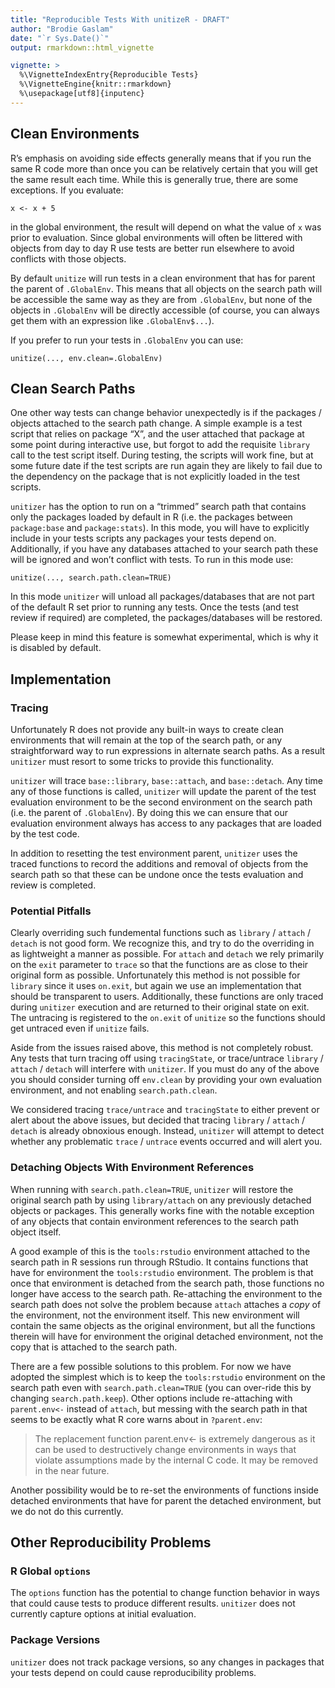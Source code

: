 ```yaml
---
title: "Reproducible Tests With unitizeR - DRAFT"
author: "Brodie Gaslam"
date: "`r Sys.Date()`"
output: rmarkdown::html_vignette

vignette: >
  %\VignetteIndexEntry{Reproducible Tests}
  %\VignetteEngine{knitr::rmarkdown}
  %\usepackage[utf8]{inputenc}
---
```


## Clean Environments

R's emphasis on avoiding side effects generally means that if you run the same R code more than once you can be relatively certain that you will get the same result each time.  While this is generally true, there are some exceptions.  If you evaluate:

    x <- x + 5

in the global environment, the result will depend on what the value of `x` was prior to evaluation.  Since global environments will often be littered with objects from day to day R use tests are better run elsewhere to avoid conflicts with those objects.

By default `unitize` will run tests in a clean environment that has for parent the parent of `.GlobalEnv`.  This means that all objects on the search path will be accessible the same way as they are from `.GlobalEnv`, but none of the objects in `.GlobalEnv` will be directly accessible (of course, you can always get them with an expression like `.GlobalEnv$...`).

If you prefer to run your tests in `.GlobalEnv` you can use:

    unitize(..., env.clean=.GlobalEnv)

## Clean Search Paths

One other way tests can change behavior unexpectedly is if the packages / objects attached to the search path change.  A simple example is a test script that relies on package "X", and the user attached that package at some point during interactive use, but forgot to add the requisite `library` call to the test script itself.  During testing, the scripts will work fine, but at some future date if the test scripts are run again they are likely to fail due to the dependency on the package that is not explicitly loaded in the test scripts.

`unitizer` has the option to run on a "trimmed" search path that contains only the packages loaded by default in R (i.e. the packages between `package:base` and `package:stats`).  In this mode, you will have to explicitly include in your tests scripts any packages your tests depend on.  Additionally, if you have any databases attached to your search path these will be ignored and won't conflict with tests.  To run in this mode use:

    unitize(..., search.path.clean=TRUE)

In this mode `unitizer` will unload all packages/databases that are not part of the default R set prior to running any tests.  Once the tests (and test review if required) are completed, the packages/databases will be restored.

Please keep in mind this feature is somewhat experimental, which is why it is disabled by default.

## Implementation

### Tracing

Unfortunately R does not provide any built-in ways to create clean environments that will remain at the top of the search path, or any straightforward way to run expressions in alternate search paths.  As a result `unitizer` must resort to some tricks to provide this functionality.

`unitizer` will trace `base::library`, `base::attach`, and `base::detach`.  Any time any of those functions is called, `unitizer` will update the parent of the test evaluation environment to be the second environment on the search path (i.e. the parent of `.GlobalEnv`).  By doing this we can ensure that our evaluation environment always has access to any packages that are loaded by the test code.

In addition to resetting the test environment parent, `unitizer` uses the traced functions to record the additions and removal of objects from the search path so that these can be undone once the tests evaluation and review is completed.

### Potential Pitfalls

Clearly overriding such fundemental functions such as `library` / `attach` / `detach` is not good form.  We recognize this, and try to do the overriding in as lightweight a manner as possible.  For `attach` and `detach` we rely primarily on the `exit` parameter to `trace` so that the functions are as close to their original form as possible.  Unfortunately this method is not possible for `library` since it uses `on.exit`, but again we use an implementation that should be transparent to users.  Additionally, these functions are only traced during `unitizer` execution and are returned to their original state on exit.  The untracing is registered to the `on.exit` of `unitize` so the functions should get untraced even if `unitize` fails.

Aside from the issues raised above, this method is not completely robust.  Any tests that turn tracing off using `tracingState`, or trace/untrace `library` / `attach` / `detach` will interfere with `unitizer`.  If you must do any of the above you should consider turning off `env.clean` by providing your own evaluation environment, and not enabling `search.path.clean`.

We considered tracing `trace/untrace` and `tracingState` to either prevent or alert about the above issues, but decided that tracing `library` / `attach` / `detach` is already obnoxious enough.  Instead, `unitizer` will attempt to detect whether any problematic `trace` / `untrace` events occurred and will alert you.

### Detaching Objects With Environment References

When running with `search.path.clean=TRUE`, `unitizer` will restore the original search path by using `library/attach` on any previously detached objects or packages.  This generally works fine with the notable exception of any objects that contain environment references to the search path object itself.

A good example of this is the `tools:rstudio` environment attached to the search path in R sessions run through RStudio.  It contains functions that have for environment the `tools:rstudio` environment.  The problem is that once that environment is detached from the search path, those functions no longer have access to the search path.  Re-attaching the environment to the search path does not solve the problem because `attach` attaches a _copy_ of the environment, not the environment itself.  This new environment will contain the same objects as the original environment, but all the functions therein will have for environment the original detached environment, not the copy that is attached to the search path.

There are a few possible solutions to this problem.  For now we have adopted the simplest which is to keep the `tools:rstudio` environment on the search path even with `search.path.clean=TRUE` (you can over-ride this by changing `search.path.keep`).  Other options include re-attaching with `parent.env<-` instead of `attach`, but messing with the search path in that seems to be exactly what R core warns about in `?parent.env`:

> The replacement function parent.env<- is extremely dangerous as it can be used to destructively change environments in ways that violate assumptions made by the internal C code. It may be removed in the near future.

Another possibility would be to re-set the environments of functions inside detached environments that have for parent the detached environment, but we do not do this currently.

## Other Reproducibility Problems

### R Global `options`

The `options` function has the potential to change function behavior in ways that could cause tests to produce different results.  `unitizer` does not currently capture options at initial evaluation.

### Package Versions

`unitizer` does not track package versions, so any changes in packages that your tests depend on could cause reproducibility problems.
